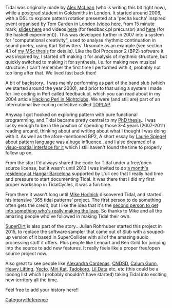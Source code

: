 <languages/>
<translate>
<!--T:1-->
Tidal was originally made by [[User:Yaxu|Alex McLean]] (who is writing this bit right now), while a postgrad student in Goldsmiths in London. It started around 2006, with a DSL to explore pattern rotation presented at a 'pecha kucha' inspired event organised by Tom Carden in London ([http://toxi.co.uk/blog/2006/07/ask-later-not-t-k-event.htm video here], from 15 minute mark, [http://slab.org/archive/20/20.pdf slides here] and videos [http://slab.org/archive/20/pl.avi here] (for feedback.pl precursor) and [http://slab.org/archive/20/hs.avi here] (for the haskell experiment)). This was developed further in 2007 into a system for "computational creativity", used to analyse rhythmic continuation in sound poetry, using Kurt Schwitters' Ursonate as an example (see section 4.1 of [https://pdfs.semanticscholar.org/99ac/092d014aac16728912563975282e20039e19.pdf my MSc thesis] for details). Like the Bol Processor 2 (BP2) software it was inspired by, I started off making it for analysis of rhythmic structure, but quickly switched to making it for synthesis, i.e. for making new musical structure. I can't remember the first time I performed with it, probably not too long after that. We lived fast back then!

<!--T:2-->
A bit of backstory.. I was mainly performing as part of the band [http://slub.org slub] (which we started around the year 2000), and prior to that using a system I made for live coding in Perl called feedback.pl, which you can read about in my 2004 article [https://www.perl.com/pub/2004/08/31/livecode.html/ Hacking Perl in Nightclubs]. We were (and still are) part of an international live coding collective called [https://toplap.org/ TOPLAP].

<!--T:3-->
Anyway I got hooked on exploring pattern with pure functional programming, and Tidal became pretty central to my [http://slab.org/thesis/ PhD thesis].. I was lucky enough to be in the position of spending those 3-4 years (2007-2011) reading around, thinking about and writing about what I thought I was doing with it. As well as the afore-mentioned BP2, A short essay by [http://retiary.org/ls/writings/musical_manip.html Laurie Spiegel about pattern language] was a huge influence.. and I also dreamed of a [https://slab.org/colourful-texture/ visuo-spatial interface for it] which I still haven't found the time to properly follow up on. 

<!--T:4-->
From the start I'd always shared the code for Tidal under a free/open source license, but it wasn't until 2013 I was invited to do [https://hangar.org/en/recerca/noticies/addicted2random-taller-drawing-weaving-and-speaking-live-generative-music-dalex-mc-lean/ a month's residency at Hangar Barcelona] supported by L'ull cec that I really had time and pressure to start documenting Tidal. It was there that I did my first proper workshop in TidalCycles, it was a fun time.

<!--T:5-->
From there it wasn't long until [http://kindohm.com/ Mike Hodnick] discovered Tidal, and started his intensive '365 tidal patterns' project. The first person to do something often gets the credit, but I like the idea that it's the [https://www.youtube.com/watch?v=fW8amMCVAJQ second person to get into something who's really making the leap]. So thanks to Mike and all the amazing people who've followed in making Tidal their own.

<!--T:6-->
[https://github.com/musikinformatik/SuperDirt/ SuperDirt] is also part of the story.. Julian Rohrhuber started this project in 2015, to replace the software sampler that came out of Slub with a souped-up version of it based in SuperCollider with all of the amazing audio processing stuff it offers. Plus people like Lennart and Ben Gold for jumping into the source to add new features. It really feels like a proper free/open source project now.

<!--T:7-->
Also great to see people like [https://cargocollective.com/tiemposdelruido Alexandra Cardenas], [https://vimeo.com/cndsd CNDSD], [http://www.calumgunn.com/ Calum Gunn], [https://heavy-lifting.github.io/ Heavy Lifting], [https://yecto.github.io/ Yecto], [https://mirikat.bandcamp.com/releases Miri Kat], [http://twitter.com/tadokoro Tadokoro], [http://lildata.co.uk Lil Data] etc, etc (this could be a looong list which I probably shouldn't have started) taking Tidal into exciting new territory all the time.

<!--T:8-->
Feel free to add your history here!!
[[Category:Reference]]
</translate>